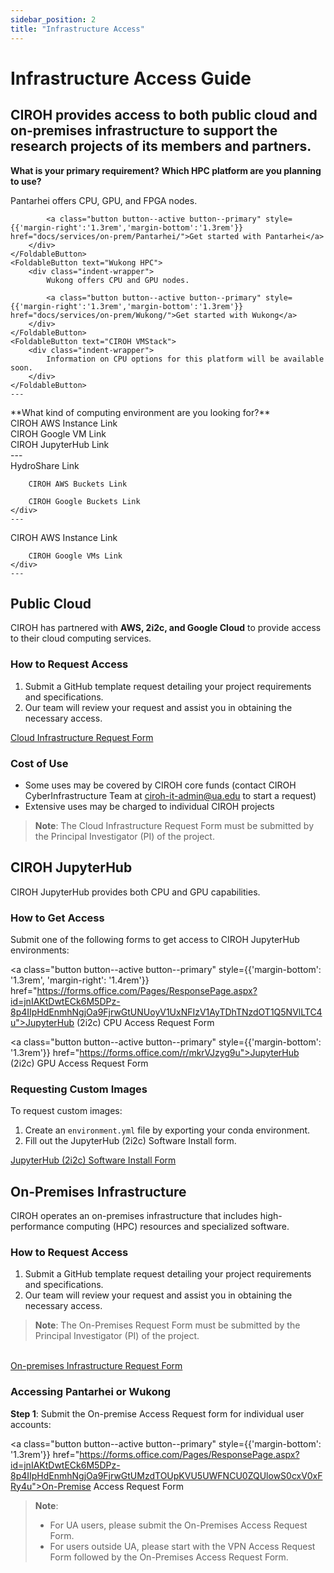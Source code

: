 ```yaml
---
sidebar_position: 2
title: "Infrastructure Access"
---
```


# Infrastructure Access Guide

CIROH provides access to both public cloud and on-premises infrastructure to support the research projects of its members and partners.
<Drawio content={simpleGraph} />
---

**What is your primary requirement?**
<FoldableButton text="High Performance Computing">
    **Which HPC platform are you planning to use?**
    <FoldableButton text="Pantarhei HPC">
        <div class="indent-wrapper">
            Pantarhei offers CPU, GPU, and FPGA nodes.

            <a class="button button--active button--primary" style={{'margin-right':'1.3rem','margin-bottom':'1.3rem'}}  href="docs/services/on-prem/Pantarhei/">Get started with Pantarhei</a>
        </div>
    </FoldableButton>
    <FoldableButton text="Wukong HPC">
        <div class="indent-wrapper">
            Wukong offers CPU and GPU nodes.

            <a class="button button--active button--primary" style={{'margin-right':'1.3rem','margin-bottom':'1.3rem'}}  href="docs/services/on-prem/Wukong/">Get started with Wukong</a>
        </div>
    </FoldableButton>
    <FoldableButton text="CIROH VMStack">
        <div class="indent-wrapper">
            Information on CPU options for this platform will be available soon.
        </div>
    </FoldableButton>
    ---
</FoldableButton>

<FoldableButton text="Cloud Computing">
    **What kind of computing environment are you looking for?**
    <FoldableButton text="General Purpose">
        <div class="indent-wrapper">
            CIROH AWS Instance Link
        </div>
    </FoldableButton>
    <FoldableButton text="Google-Specific Services">
        <div class="indent-wrapper">
            CIROH Google VM Link
        </div>
    </FoldableButton>
    <FoldableButton text="Interactive Computing Environment">
        <div class="indent-wrapper">
            CIROH JupyterHub Link
        </div>
    </FoldableButton>
    ---
</FoldableButton>

<FoldableButton text="Data Storage and Archival">
    <div class="indent-wrapper">
        HydroShare Link
        
        CIROH AWS Buckets Link
        
        CIROH Google Buckets Link
    </div>
    ---
</FoldableButton>

<FoldableButton text="Data-Intensive Computing">
    <div class="indent-wrapper">
        CIROH AWS Instance Link
        
        CIROH Google VMs Link
    </div>
    ---
</FoldableButton>


## Public Cloud

CIROH has partnered with **AWS, 2i2c, and Google Cloud** to provide access to their cloud computing services. 

### How to Request Access

1. Submit a GitHub template request detailing your project requirements and specifications.
2. Our team will review your request and assist you in obtaining the necessary access.

<a class="button button--active button--primary" href="https://github.com/CIROH-UA/NGIAB-CloudInfra/issues/new?assignees=&labels=infrastructure&projects=&template=case_studies_call.md&title=">Cloud Infrastructure Request Form</a>

### Cost of Use

- Some uses may be covered by CIROH core funds (contact CIROH CyberInfrastructure Team at ciroh-it-admin@ua.edu to start a request)
- Extensive uses may be charged to individual CIROH projects

> **Note**: The Cloud Infrastructure Request Form must be submitted by the Principal Investigator (PI) of the project.

## CIROH JupyterHub

CIROH JupyterHub provides both CPU and GPU capabilities.

### How to Get Access

Submit one of the following forms to get access to CIROH JupyterHub environments:

<a class="button button--active button--primary" style={{'margin-bottom': '1.3rem', 'margin-right': '1.4rem'}} href="https://forms.office.com/Pages/ResponsePage.aspx?id=jnIAKtDwtECk6M5DPz-8p4IIpHdEnmhNgjOa9FjrwGtUNUoyV1UxNFIzV1AyTDhTNzdOT1Q5NVlLTC4u">JupyterHub (2i2c) CPU Access Request Form</a>

<a class="button button--active button--primary" style={{'margin-bottom': '1.3rem'}} href="https://forms.office.com/r/mkrVJzyg9u">JupyterHub (2i2c) GPU Access Request Form</a>

### Requesting Custom Images

To request custom images:

1. Create an `environment.yml` file by exporting your conda environment.
2. Fill out the JupyterHub (2i2c) Software Install form.

<a class="button button--active button--primary" href="https://forms.office.com/Pages/ResponsePage.aspx?id=jnIAKtDwtECk6M5DPz-8p4IIpHdEnmhNgjOa9FjrwGtUNUoyV1UxNFIzV1AyTDhTNzdOT1Q5NVlLTC4u">JupyterHub (2i2c) Software Install Form</a>

## On-Premises Infrastructure

CIROH operates an on-premises infrastructure that includes high-performance computing (HPC) resources and specialized software.

### How to Request Access

1. Submit a GitHub template request detailing your project requirements and specifications.
2. Our team will review your request and assist you in obtaining the necessary access.

> **Note**: The On-Premises Request Form must be submitted by the Principal Investigator (PI) of the project.
<br />
<a class="button button--active button--primary" href="https://github.com/CIROH-UA/NGIAB-CloudInfra/issues/new?assignees=&labels=on-prem&projects=&template=onprem-request.md&title=">On-premises Infrastructure Request Form</a>

### Accessing Pantarhei or Wukong
**Step 1**: Submit the On-premise Access Request form for individual user accounts:


<a class="button button--active button--primary" style={{'margin-bottom': '1.3rem'}} href="https://forms.office.com/Pages/ResponsePage.aspx?id=jnIAKtDwtECk6M5DPz-8p4IIpHdEnmhNgjOa9FjrwGtUMzdTOUpKVU5UWFNCU0ZQUlowS0cxV0xFRy4u">On-Premise Access Request Form</a>

> **Note**: 
> - For UA users, please submit the On-Premises Access Request Form. 
> - For users outside UA, please start with the VPN Access Request Form followed by the On-Premises Access Request Form.

